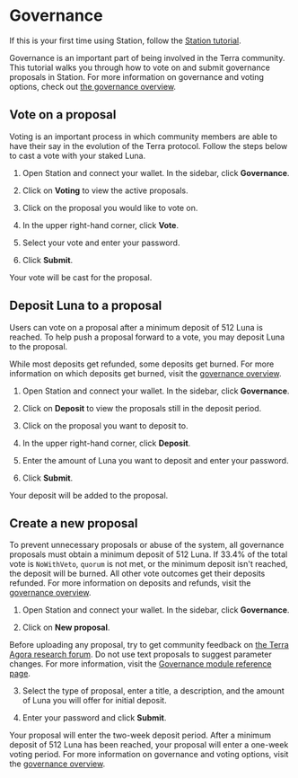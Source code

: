 
# Governance

If this is your first time using Station, follow the [Station tutorial](Download/station-desktop.mdx).

Governance is an important part of being involved in the Terra community. This tutorial walks you through how to vote on and submit governance proposals in Station. For more information on governance and voting options, check out [the governance overview](../protocol.mdx#governance).

## Vote on a proposal

Voting is an important process in which community members are able to have their say in the evolution of the Terra protocol. Follow the steps below to cast a vote with your staked Luna.

1. Open Station and connect your wallet. In the sidebar, click **Governance**.

2. Click on **Voting** to view the active proposals.

3. Click on the proposal you would like to vote on.

4. In the upper right-hand corner, click **Vote**.

5. Select your vote and enter your password.

6. Click **Submit**.

Your vote will be cast for the proposal.

## Deposit Luna to a proposal

Users can vote on a proposal after a minimum deposit of 512 Luna is reached. To help push a proposal forward to a vote, you may deposit Luna to the proposal.

<Admonition type="caution" icon="☢️">

While most deposits get refunded, some deposits get burned. For more information on which deposits get burned, visit the [governance overview](../protocol.mdx#governance).

</Admonition>

1. Open Station and connect your wallet. In the sidebar, click **Governance**.

2. Click on **Deposit** to view the proposals still in the deposit period.

3. Click on the proposal you want to deposit to.

4. In the upper right-hand corner, click **Deposit**.

5. Enter the amount of Luna you want to deposit and enter your password.

6. Click **Submit**.

Your deposit will be added to the proposal.

## Create a new proposal

<Admonition type="caution" icon="☢️" title="Avoid unnecessary proposals">

To prevent unnecessary proposals or abuse of the system, all governance proposals must obtain a minimum deposit of 512 Luna. If 33.4% of the total vote is `NoWithVeto`, `quorum` is not met, or the minimum deposit isn't reached, the deposit will be burned. All other vote outcomes get their deposits refunded. For more information on deposits and refunds, visit the [governance overview](../protocol.mdx#governance).

</Admonition>

1. Open Station and connect your wallet. In the sidebar, click **Governance**.

2. Click on **New proposal**.

<Admonition type="tip" icon="💡" title="Community feedback">

Before uploading any proposal, try to get community feedback on [the Terra Agora research forum](https://agora.terra.money).
Do not use text proposals to suggest parameter changes. For more information, visit the [Governance module reference page](../../develop/module-specifications/spec-governance.mdx).

</Admonition>

3. Select the type of proposal, enter a title, a description, and the amount of Luna you will offer for initial deposit.

4. Enter your password and click **Submit**.

Your proposal will enter the two-week deposit period. After a minimum deposit of 512 Luna has been reached, your proposal will enter a one-week voting period. For more information on governance and voting options, visit the [governance overview](../protocol.mdx#governance).
